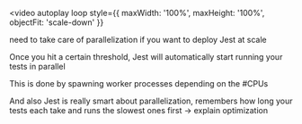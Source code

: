 

<Invert>

<video
  autoplay
  loop
  style={{ maxWidth: '100%', maxHeight: '100%', objectFit: 'scale-down' }}
>
  <source src={jestParallelization} type="video/webm" />
</video>

</Invert>

<Notes>

need to take care of parallelization if you want to deploy Jest at scale

Once you hit a certain threshold, Jest will automatically start running your tests in parallel

This is done by spawning worker processes depending on the #CPUs

And also Jest is really smart about parallelization, remembers how long your tests each take and runs the slowest ones first -> explain optimization

</Notes>
